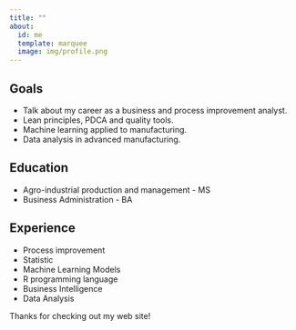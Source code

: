 ```yaml
---
title: ""
about:
  id: me
  template: marquee
  image: img/profile.png
---
```


:::{#me}

## Goals

- Talk about my career as a business and process improvement analyst.
- Lean principles, PDCA and quality tools.
- Machine learning applied to manufacturing.
- Data analysis in advanced manufacturing.

## Education

- Agro-industrial production and management - MS
- Business Administration - BA

## Experience

- Process improvement
- Statistic
- Machine Learning Models
- R programming language
- Business Intelligence
- Data Analysis

:::

Thanks for checking out my web site!
